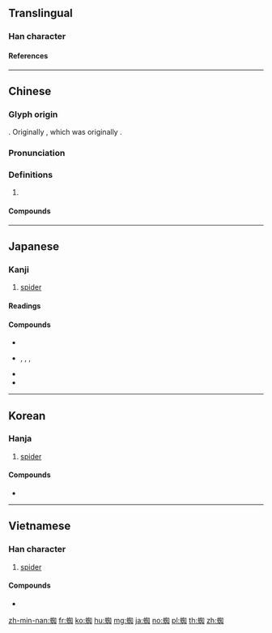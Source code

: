 {{character info/new}}
{{also|鼅}}
==Translingual==

===Han character===
{{Han char|rn=142|rad=虫|as=08|sn=14|four=56100|canj=LIOKR|ids=⿰虫知}}

====References====
{{Han ref|kx=1085.270|dkj=33134|dj=1552.240|hdz=42862.150|uh=8718}}

----

==Chinese==
{{zh-forms|alt=鼅,䵹}}

===Glyph origin===
{{Han etym}}
{{Han compound|虫|知|c1=s|t1=insect; insect-like creature|c2=p|ls=psc}}. Originally {{och-l|鼅}}, which was originally {{och-l|䵹}}.

===Pronunciation===
{{zh-pron
|m=zhī
|c=zi1
|mn=qz,tw,xm,zz:ti
|mc=y
|oc=y
|cat=
}}

===Definitions===
{{zh-hanzi}}

# {{zh-only|蜘蛛}}

====Compounds====
{{zh-der|棚蜘蛛|水蜘蛛|海蜘蛛|草蜘蛛|蜘蛛|蜘蛛抱蛋|蜘蛛綱}}

----

==Japanese==

===Kanji===
{{ja-kanji|rs=虫08}}

# [[spider]]

====Readings====
{{ja-readings|goon=[[ち]] (chi)|kanon=[[ち]] (chi)|kun=[[くも]] (kumo)}}

====Compounds====
* {{ja-r|蜘糸|い|[[spiderweb]]}}
* {{ja-r|蜘蛛|くも}}, {{ja-r|蜘蛛|ちちゅう}}, {{ja-r|蜘蛛|ちちゅ}}, {{ja-r|蜘蛛|ちしゅ|[[spider]]}}
* {{ja-r|蜘網|ちもう|[[spiderweb]]}}
* {{ja-r|土蜘|つちぐも|{{taxlink|Atypus karschi|species|noshow=1}}; [[w:tsuchigumo|tsuchigumo]]}}

----

==Korean==

===Hanja===
{{ko-hanja|hangeul=지|eumhun=|rv=ji|mr=chi|y=ci}}

# [[spider]]

====Compounds====
* {{ko-l|지주|[[spider]]|蜘蛛}}

----

==Vietnamese==

===Han character===
{{vi-hantu|[[tri]]|rs=虫08}}

# [[spider]]

====Compounds====
* {{vi-l|tri chu|蜘蛛|[[spider]]}}

[[zh-min-nan:蜘]]
[[fr:蜘]]
[[ko:蜘]]
[[hu:蜘]]
[[mg:蜘]]
[[ja:蜘]]
[[no:蜘]]
[[pl:蜘]]
[[th:蜘]]
[[zh:蜘]]